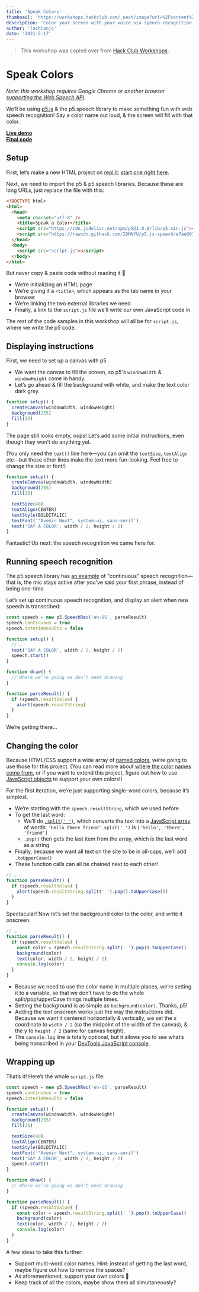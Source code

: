```yaml
---
title: 'Speak Colors'
thumbnail: 'https://workshops.hackclub.com/_next/image?url=%2Fcontent%2Fworkshops%2Fspeak_colors%2Fimg%2Fdemo.png&w=512&q=75'
description: 'Color your screen with your voice via speech recognition'
author: 'lachlanjc'
date: '2021-5-17'
---
```


> This workshop was copied over from [Hack Club Workshops](https://workshops.hackclub.com).

# Speak Colors

_Note: this workshop requires Google Chrome or another browser [supporting the Web Speech API](https://caniuse.com/mdn-api_speechrecognition)._

We’ll be using [p5.js](https://p5js.org) & the p5.speech library to make something fun with web speech recognition! Say a color name out loud, & the screen will fill with that color.

[**Live demo**](https://speak-colors.glitch.me)
<br>
[**Final code**](https://glitch.com/edit/#!/speak-colors)

## Setup

First, let’s make a new HTML project on [repl.it](https://repl.it): [start one right here](https://repl.it/languages/html).

Next, we need to import the p5 & p5.speech libraries. Because these are long URLs, just replace the file with this:

```html
<!DOCTYPE html>
<html>
  <head>
    <meta charset="utf-8" />
    <title>Speak a Color</title>
    <script src="https://cdn.jsdelivr.net/npm/p5@1.0.0/lib/p5.min.js"></script>
    <script src="https://rawcdn.githack.com/IDMNYU/p5.js-speech/e7ae007d61f048fc2379971b0de7d5db8abb7eee/lib/p5.speech.js"></script>
  </head>
  <body>
    <script src="script.js"></script>
  </body>
</html>
```

But never copy & paste code without reading it 🙂

- We’re initializing an HTML page
- We’re giving it a `<title>`, which appears as the tab name in your browser
- We’re linking the two external libraries we need
- Finally, a link to the `script.js` file we’ll write our own JavaScript code in

The rest of the code samples in this workshop will all be for `script.js`, where we write the p5 code.

## Displaying instructions

First, we need to set up a canvas with p5.

- We want the canvas to fill the screen, so p5's `windowWidth` & `windowHeight` come in handy.
- Let’s go ahead & fill the background with white, and make the text color dark grey.

```js
function setup() {
  createCanvas(windowWidth, windowHeight)
  background(255)
  fill(25)
}
```

The page still looks empty, oops! Let’s add some initial instructions, even though they won’t do anything yet.

(You only need the `text()` line here—you can omit the `textSize`, `textAlign` etc—but these other lines make the text more fun-looking. Feel free to change the size or font!)

```js
function setup() {
  createCanvas(windowWidth, windowWidth)
  background(255)
  fill(25)

  textSize(48)
  textAlign(CENTER)
  textStyle(BOLDITALIC)
  textFont('"Avenir Next", system-ui, sans-serif')
  text('SAY A COLOR', width / 2, height / 2)
}
```

Fantastic! Up next: the speech recognition we came here for.

## Running speech recognition

The p5.speech library has [an example](https://github.com/IDMNYU/p5.js-speech/blob/master/examples/05continuousrecognition.html) of "continuous" speech recognition—that is, the mic stays active after you’ve said your first phrase, instead of being one-time.

Let’s set up continuous speech recognition, and display an alert when new speech is transcribed:

```js
const speech = new p5.SpeechRec('en-US', parseResult)
speech.continuous = true
speech.interimResults = false

function setup() {
  // …
  text('SAY A COLOR', width / 2, height / 2)
  speech.start()
}

function draw() {
  // Where we’re going we don’t need drawing
}

function parseResult() {
  if (speech.resultValue) {
    alert(speech.resultString)
  }
}
```

We’re getting there…

## Changing the color

Because HTML/CSS support a wide array of [named colors](https://html-color-codes.info/color-names/), we’re going to use those for this project. (You can read more about [where the color names come from](https://www.chenhuijing.com/blog/where-did-css-named-colours-come-from/), or if you want to extend this project, figure out how to use [JavaScript objects](https://developer.mozilla.org/en-US/docs/Web/JavaScript/Reference/Global_Objects/Object) to support your own colors!)

For the first iteration, we’re just supporting single-word colors, because it’s simplest.

- We’re starting with the `speech.resultString`, which we used before.
- To get the last word:
  - We’ll do [`.split(' ')`](https://developer.mozilla.org/en-US/docs/Web/JavaScript/Reference/Global_Objects/String/split), which converts the text into a [JavaScript array](https://developer.mozilla.org/en-US/docs/Web/JavaScript/Reference/Global_Objects/Array) of words: `'hello there friend'.split(' ')` is `['hello', 'there', 'friend']`
  - `.pop()` then gets the last item from the array, which is the last word as a string
- Finally, because we want all text on the site to be in all-caps, we’ll add `.toUpperCase()`
- These function calls can all be chained next to each other!

```js
// …
function parseResult() {
  if (speech.resultValue) {
    alert(speech.resultString.split(' ').pop().toUpperCase())
  }
}
```

Spectacular! Now let’s set the background color to the color, and write it onscreen.

```js
// …
function parseResult() {
  if (speech.resultValue) {
    const color = speech.resultString.split(' ').pop().toUpperCase()
    background(color)
    text(color, width / 2, height / 2)
    console.log(color)
  }
}
```

- Because we need to use the color name in multiple places, we’re setting it to a variable, so that we don’t have to do the whole split/pop/upperCase things multiple times.
- Setting the background is as simple as `background(color)`. Thanks, p5!
- Adding the text onscreen works just the way the instructions did. Because we want it centered horizontally & vertically, we set the x coordinate to `width / 2` (so the midpoint of the width of the canvas), & the y to `height / 2` (same for canvas height).
- The `console.log` line is totally optional, but it allows you to see what’s being transcribed in your [DevTools JavaScript console](https://developers.google.com/web/tools/chrome-devtools/console/log).

## Wrapping up

That’s it! Here’s the whole `script.js` file:

```js
const speech = new p5.SpeechRec('en-US', parseResult)
speech.continuous = true
speech.interimResults = false

function setup() {
  createCanvas(windowWidth, windowHeight)
  background(255)
  fill(25)

  textSize(48)
  textAlign(CENTER)
  textStyle(BOLDITALIC)
  textFont('"Avenir Next", system-ui, sans-serif')
  text('SAY A COLOR', width / 2, height / 2)
  speech.start()
}

function draw() {
  // Where we’re going we don’t need drawing
}

function parseResult() {
  if (speech.resultValue) {
    const color = speech.resultString.split(' ').pop().toUpperCase()
    background(color)
    text(color, width / 2, height / 2)
    console.log(color)
  }
}
```

A few ideas to take this further:

- Support multi-word color names. Hint: instead of getting the last word, maybe figure out how to remove the spaces?
- As aforementioned, support your own colors 👀
- Keep track of all the colors, maybe show them all simultaneously?